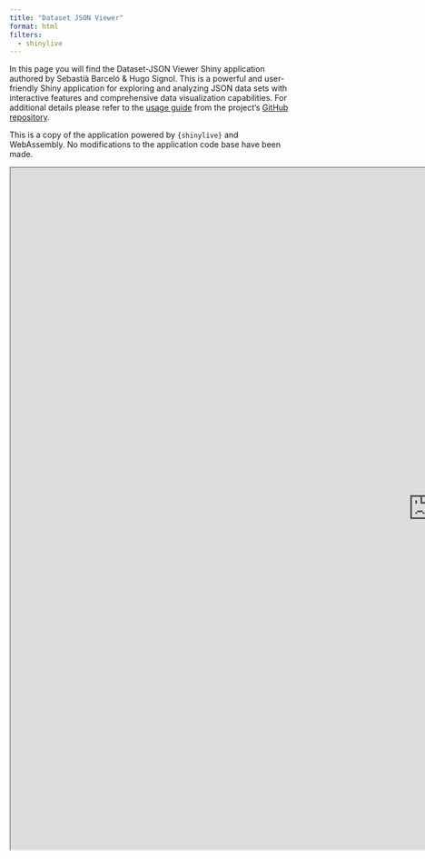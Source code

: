 ```yaml
---
title: "Dataset JSON Viewer"
format: html
filters:
  - shinylive
---
```


In this page you will find the Dataset-JSON Viewer Shiny application authored by Sebastià Barceló & Hugo Signol. This is a powerful and user-friendly Shiny application for exploring and analyzing JSON data sets with interactive features and comprehensive data visualization capabilities. For additional details please refer to the [usage guide](https://github.com/sbarcelo777/Dataset-JSON-hackathon/blob/master/README.md#-user-guide) from the project's [GitHub repository](https://github.com/sbarcelo777/Dataset-JSON-hackathon/).

::: {.callout-note}
This is a copy of the application powered by `{shinylive}` and WebAssembly. No modifications to the application code base have been made.
:::


```{=html}
<iframe width="1480" height="1200" src="https://rpodcast.github.io/Dataset-JSON-hackathon/" title="Pilot 4 App"></iframe>
```
